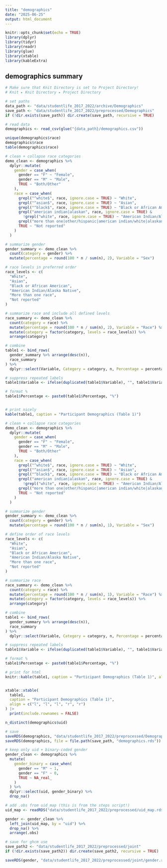 ```yaml
---
title: "demographics"
date: "2025-06-25"
output: html_document
---
```


```r
knitr::opts_chunk$set(echo = TRUE)
library(dplyr)
library(tidyr)
library(readr)
library(glue)
library(xtable)
library(kableExtra)
```

## demographics summary

```r
# Make sure that Knit Directory is set to Project Directory! 
# Knit ▸ Knit Directory ▸ Project Directory

# set paths
data_path <- "data/studentlife_2017_2022/archive/Demographics"
save_path <- "data/studentlife_2017_2022/preprocessed/Demographics"
if (!dir.exists(save_path)) dir.create(save_path, recursive = TRUE)

# read data
demographics <- read_csv(glue("{data_path}/demographics.csv"))
```

```r
unique(demographics$race)
demographics$race
table(demographics$race)
```


```r

# clean + collapse race categories
demo_clean <- demographics %>%
  dplyr::mutate(
    gender = case_when(
      gender == "F" ~ "Female",
      gender == "M" ~ "Male",
      TRUE ~ "Both/Other"
    ),
    race = case_when(
      grepl("^white$", race, ignore.case = TRUE) ~ "White",
      grepl("^asian$", race, ignore.case = TRUE) ~ "Asian",
      grepl("^black$", race, ignore.case = TRUE) ~ "Black or African American",
      grepl("american indian|alaskan", race, ignore.case = TRUE) &
        !grepl("white", race, ignore.case = TRUE) ~ "American Indian/Alaska Native",
      grepl("more than one|other/hispanic|american indian/white|alaskan native/white", race, ignore.case = TRUE) ~ "More than one race",
      TRUE ~ "Not reported"
    )
  )

# summarize gender
gender_summary <- demo_clean %>%
  count(category = gender) %>%
  mutate(percentage = round(100 * n / sum(n), 2), Variable = "Sex")

# race levels in preferred order
race_levels <- c(
  "White",
  "Asian",
  "Black or African American",
  "American Indian/Alaska Native",
  "More than one race",
  "Not reported"
)

# summarize race and include all defined levels
race_summary <- demo_clean %>%
  count(category = race) %>%
  mutate(percentage = round(100 * n / sum(n), 2), Variable = "Race") %>%
  mutate(category = factor(category, levels = race_levels)) %>%
  arrange(category)

# combine
table1 <- bind_rows(
  gender_summary %>% arrange(desc(n)),
  race_summary
) %>%
  dplyr::select(Variable, Category = category, n, Percentage = percentage)

# suppress repeated labels
table1$Variable <- ifelse(duplicated(table1$Variable), "", table1$Variable)

# format %
table1$Percentage <- paste0(table1$Percentage, "%")


# print nicely
kable(table1, caption = "Participant Demographics (Table 1)")

```



```r
# clean + collapse race categories
demo_clean <- demographics %>%
  dplyr::mutate(
    gender = case_when(
      gender == "F" ~ "Female",
      gender == "M" ~ "Male",
      TRUE ~ "Both/Other"
    ),
    race = case_when(
      grepl("^white$", race, ignore.case = TRUE) ~ "White",
      grepl("^asian$", race, ignore.case = TRUE) ~ "Asian",
      grepl("^black$", race, ignore.case = TRUE) ~ "Black or African American",
      grepl("american indian|alaskan", race, ignore.case = TRUE) &
        !grepl("white", race, ignore.case = TRUE) ~ "American Indian/Alaska Native",
      grepl("more than one|other/hispanic|american indian/white|alaskan native/white", race, ignore.case = TRUE) ~ "More than one race",
      TRUE ~ "Not reported"
    )
  )

# summarize gender
gender_summary <- demo_clean %>%
  count(category = gender) %>%
  mutate(percentage = round(100 * n / sum(n), 1), Variable = "Sex")

# define order of race levels
race_levels <- c(
  "White",
  "Asian",
  "Black or African American",
  "American Indian/Alaska Native",
  "More than one race",
  "Not reported"
)

# summarize race
race_summary <- demo_clean %>%
  count(category = race) %>%
  mutate(percentage = round(100 * n / sum(n), 1), Variable = "Race") %>%
  mutate(category = factor(category, levels = race_levels)) %>%
  arrange(category)

# combine
table1 <- bind_rows(
  gender_summary %>% arrange(desc(n)),
  race_summary
) %>%
  dplyr::select(Variable, Category = category, n, Percentage = percentage)

# suppress repeated labels
table1$Variable <- ifelse(duplicated(table1$Variable), "", table1$Variable)

# format %
table1$Percentage <- paste0(table1$Percentage, "%")

# print for html
knitr::kable(table1, caption = "Participant Demographics (Table 1)", align = "llll")


xtable::xtable(
  table1,
  caption = "Participant Demographics (Table 1)",
  align = c("l", "l", "l", "r", "r")
) |> 
  print(include.rownames = FALSE)

```


```r
n_distinct(demographics$uid)

# save
saveRDS(demographics, "data/studentlife_2017_2022/preprocessed/Demographics/demographics.rds")
saveRDS(demographics, file = file.path(save_path, "demographics.rds"))

```


```r
# keep only uid + binary-coded gender
gender_clean <- demographics %>%
  mutate(
    gender_binary = case_when(
      gender == "M" ~ 1,
      gender == "F" ~ 0,
      TRUE ~ NA_real_
    )
  ) %>%
  dplyr::select(uid, gender_binary) %>%
  drop_na()

# add .obs from uid_map (this is from the steps script!)
uid_map <- readRDS("data/studentlife_2017_2022/preprocessed/uid_map.rds")

gender <- gender_clean %>%
  left_join(uid_map, by = "uid") %>%
  drop_na() %>%
  arrange(.obs)

# save for ghcm use
save_path2 <- "data/studentlife_2017_2022/preprocessed/joint"
if (!dir.exists(save_path2)) dir.create(save_path2, recursive = TRUE)

saveRDS(gender, "data/studentlife_2017_2022/preprocessed/joint/gender.rds")
```

